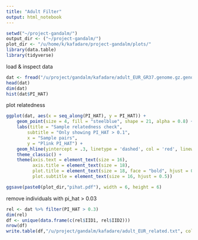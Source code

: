```yaml
---
title: "Adult Filter"
output: html_notebook
---
```

```r
setwd("~/project-gandalm/")
output_dir <- ("~/project-gandalm/")
plot_dir <- "/u/home/k/kafadare/project-gandalm/plots/"
library(data.table)
library(tidyverse)
```
load & inspect data
```r
dat <- fread("/u/project/gandalm/kafadare/adult_EUR_GR37.genome.gz.genome.gz")
head(dat)
dim(dat)
hist(dat$PI_HAT)
```

plot relatedness
```r

ggplot(dat, aes(x = seq_along(PI_HAT), y = PI_HAT)) +
    geom_point(size = 4, fill = "steelblue", shape = 21, alpha = 0.8) +
    labs(title = "Sample relatedness check", 
        subtitle = "Only showing PI_HAT > 0.1",
        x = "Sample pairs",
        y = "Plink PI_HAT") +
    geom_hline(yintercept = .3, linetype = 'dashed', col = 'red', linewidth = 1) +
    theme_classic() +
    theme(axis.text = element_text(size = 16),
          axis.title = element_text(size = 18),
          plot.title = element_text(size = 18, face = "bold", hjust = 0.5),
          plot.subtitle = element_text(size = 16, hjust = 0.5))

ggsave(paste0(plot_dir,"pihat.pdf"), width = 6, height = 6)
```


remove individuals with pi_hat > 0.03
```r
rel <- dat %>% filter(PI_HAT > 0.3)
dim(rel)
df <- unique(data.frame(c(rel$IID1, rel$IID2)))
nrow(df)
write.table(df,"/u/project/gandalm/kafadare/adult_EUR_related.txt", col.names=F, row.names=F, quote=F, sep="\t")
```